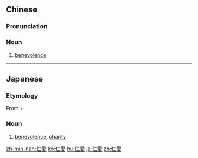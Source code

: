 {{also|仁爱}}
==Chinese==
{{zh-forms|s=仁爱}}

===Pronunciation===
{{zh-pron
|m=rén'ài
|c=jan4 oi3
|h=pfs=yìn-oi
|mn=zz,kh:jîn-ài/xm,qz,tp:lîn-ài
|cat=n
}}

===Noun===
{{zh-noun}}

# [[benevolence]]

----

==Japanese==
{{ja-kanjitab|仁|愛}}

===Etymology===
From {{m|ja|仁|sc=Jpan|tr=jin||benevolence}} + {{m|ja|愛|sc=Jpan|tr=ai||love}}

===Noun===
{{ja-noun|じんあい}}
# [[benevolence]], [[charity]]

[[zh-min-nan:仁愛]]
[[ko:仁愛]]
[[hu:仁愛]]
[[ja:仁愛]]
[[zh:仁愛]]
